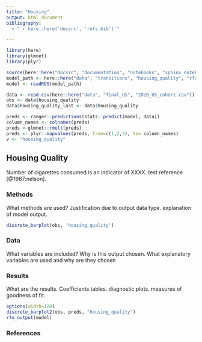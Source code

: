 ```yaml
---
title: "Housing"
output: html_document
bibliography: 
  - "`r here::here('docsrc', 'refs.bib')`"

---
```


```r
library(here)
library(glmnet)
library(plyr)

source(here::here("docsrc", "documentation", "notebooks", "sphinx_notebook_utils.R"))
model_path <- here::here("data", "transitions", "housing_quality", "rfo", "housing_quality_RFO.rds")
model <- readRDS(model_path)

data <- read.csv(here::here("data", "final_US", "2020_US_cohort.csv"))
obs <- data$housing_quality
data$housing_quality_last <- data$housing_quality

preds <- ranger::predictions(stats::predict(model, data))
column_names <- colnames(preds)
preds <-glmnet::rmult(preds)
preds <- plyr::mapvalues(preds, from=c(1,2,3), to= column_names)
v <- "housing_quality"

```

## Housing Quality

Number of cigarettes consumed is an indicator of XXXX. test reference [@1987:nelson]. 

### Methods

  What methods are used? Justification due to output data type. explanation of model output.
  
```r
discrete_barplot(obs, 'housing_quality')
```

### Data
  
  What variables are included? Why is this output chosen. What explanatory variables are used and why are they chosen
  
### Results
  
  What are the results. Coefficients tables. diagnostic plots. measures of goodness of fit.


```r
options(width=120)
discrete_barplot2(obs, preds, "housing_quality") 
rfo_output(model)
```


### References